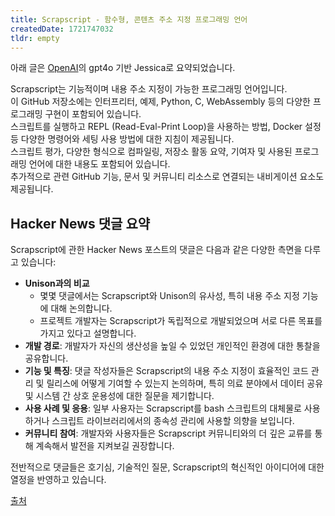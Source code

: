```yaml
---
title: Scrapscript - 함수형, 콘텐츠 주소 지정 프로그래밍 언어
createdDate: 1721747032
tldr: empty
---
```

아래 글은 [OpenAI](https://openai.com)의 gpt4o 기반 Jessica로 요약되었습니다.

Scrapscript는 기능적이며 내용 주소 지정이 가능한 프로그래밍 언어입니다.\
이 GitHub 저장소에는 인터프리터, 예제, Python, C, WebAssembly 등의 다양한 프로그래밍 구현이 포함되어 있습니다.\
스크립트를 실행하고 REPL (Read-Eval-Print Loop)을 사용하는 방법, Docker 설정 등 다양한 명령어와 세팅 사용 방법에 대한 지침이 제공됩니다.\
스크립트 평가, 다양한 형식으로 컴파일링, 저장소 활동 요약, 기여자 및 사용된 프로그래밍 언어에 대한 내용도 포함되어 있습니다.\
추가적으로 관련 GitHub 기능, 문서 및 커뮤니티 리소스로 연결되는 내비게이션 요소도 제공됩니다.

## Hacker News 댓글 요약

Scrapscript에 관한 Hacker News 포스트의 댓글은 다음과 같은 다양한 측면을 다루고 있습니다:
- **Unison과의 비교**
  - 몇몇 댓글에서는 Scrapscript와 Unison의 유사성, 특히 내용 주소 지정 기능에 대해 논의합니다.
  - 프로젝트 개발자는 Scrapscript가 독립적으로 개발되었으며 서로 다른 목표를 가지고 있다고 설명합니다.
- **개발 경로**: 개발자가 자신의 생산성을 높일 수 있었던 개인적인 환경에 대한 통찰을 공유합니다.
- **기능 및 특징**: 댓글 작성자들은 Scrapscript의 내용 주소 지정이 효율적인 코드 관리 및 릴리스에 어떻게 기여할 수 있는지 논의하며, 특히 의료 분야에서 데이터 공유 및 시스템 간 상호 운용성에 대한 질문을 제기합니다.
- **사용 사례 및 응용**: 일부 사용자는 Scrapscript를 bash 스크립트의 대체물로 사용하거나 스크립트 라이브러리에서의 종속성 관리에 사용할 의향을 보입니다.
- **커뮤니티 참여**: 개발자와 사용자들은 Scrapscript 커뮤니티와의 더 깊은 교류를 통해 계속해서 발전을 지켜보길 권장합니다.

전반적으로 댓글들은 호기심, 기술적인 질문, Scrapscript의 혁신적인 아이디어에 대한 열정을 반영하고 있습니다.

[출처](https://news.ycombinator.com/item?id=41052371)
